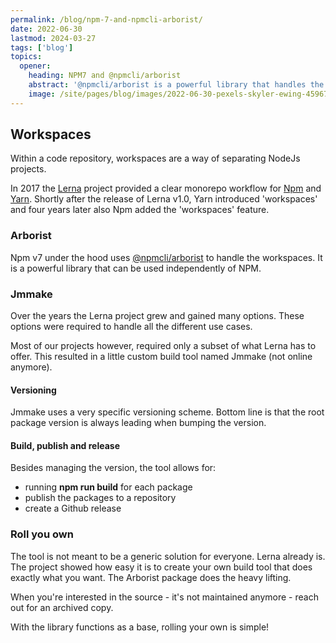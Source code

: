 ```yaml
---
permalink: /blog/npm-7-and-npmcli-arborist/
date: 2022-06-30
lastmod: 2024-03-27
tags: ['blog']
topics:
  opener:
    heading: NPM7 and @npmcli/arborist
    abstract: '@npmcli/arborist is a powerful library that handles the new NPM 7 workspaces. This blog is about a simple make tool that uses the library.'
    image: /site/pages/blog/images/2022-06-30-pexels-skyler-ewing-4596712.jpg
---
```



## Workspaces

Within a code repository, workspaces are a way of separating NodeJs projects.

In 2017 the [Lerna](https://lerna.js.org) project provided a clear monorepo
workflow for [Npm](https://www.npmjs.com) and [Yarn](https://yarnpkg.com).
Shortly after the release of Lerna v1.0, Yarn introduced 'workspaces' and four
years later also Npm added the 'workspaces' feature.

### Arborist

Npm v7 under the hood uses
[@npmcli/arborist](https://www.npmjs.com/package/@npmcli/arborist) to handle the
workspaces. It is a powerful library that can be used independently of NPM.

### Jmmake

Over the years the Lerna project grew and gained many options. These options
were required to handle all the different use cases.

Most of our projects however, required only a subset of what Lerna has to offer.
This resulted in a little custom build tool named Jmmake (not online anymore).

#### Versioning

Jmmake uses a very specific versioning scheme. Bottom line is that the root
package version is always leading when bumping the version.

<Picture className="s-block-space u-block-space-s" src="/site/pages/blog/images/2022-06-30-make.png" />

#### Build, publish and release

Besides managing the version, the tool allows for:

- running **npm run build** for each package
- publish the packages to a repository
- create a Github release

### Roll you own

The tool is not meant to be a generic solution for everyone. Lerna already is.
The project showed how easy it is to create your own build tool that does
exactly what you want. The Arborist package does the heavy lifting.

When you're interested in the source - it's not maintained anymore - reach out
for an archived copy.

With the library functions as a base, rolling your own is simple!
